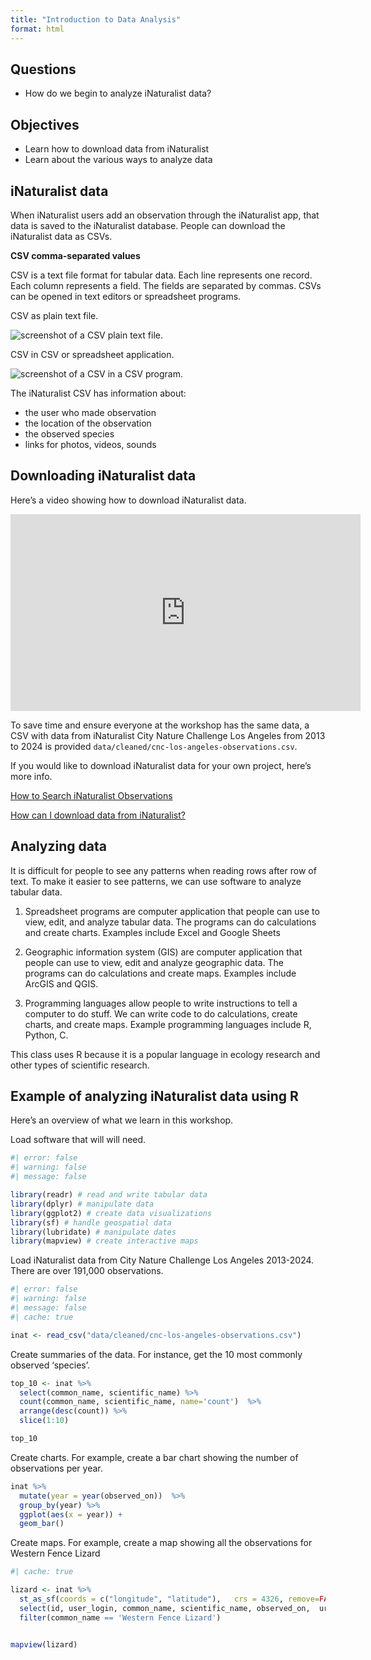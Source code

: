 ```yaml
---
title: "Introduction to Data Analysis"
format: html
---
```


::: summary
## Questions

-   How do we begin to analyze iNaturalist data?

## Objectives

-   Learn how to download data from iNaturalist
-   Learn about the various ways to analyze data
:::

## iNaturalist data

When iNaturalist users add an observation through the iNaturalist app, that data is saved to the iNaturalist database. People can download the iNaturalist data as CSVs.

::: callout-note
**CSV comma-separated values**

CSV is a text file format for tabular data. Each line represents one record. Each column represents a field. The fields are separated by commas. CSVs can be opened in text editors or spreadsheet programs.

CSV as plain text file.

![](images/csv_text.png){alt="screenshot of a CSV plain text file."}

CSV in CSV or spreadsheet application.

![](images/csv_software.png){alt="screenshot of a CSV in a CSV program."}
:::

The iNaturalist CSV has information about:

-   the user who made observation
-   the location of the observation
-   the observed species
-   links for photos, videos, sounds

## Downloading iNaturalist data

Here's a video showing how to download iNaturalist data.

<iframe width="560" height="315" src="https://www.youtube.com/embed/wBH7RZAklYU?si=ggo4eHQGKHcq9D1G&amp;controls=0" title="YouTube video player" frameborder="0" allow="accelerometer; autoplay; clipboard-write; encrypted-media; gyroscope; picture-in-picture; web-share" referrerpolicy="strict-origin-when-cross-origin" allowfullscreen>

</iframe>

To save time and ensure everyone at the workshop has the same data, a CSV with data from iNaturalist City Nature Challenge Los Angeles from 2013 to 2024 is provided `data/cleaned/cnc-los-angeles-observations.csv`.

If you would like to download iNaturalist data for your own project, here's more info.

[How to Search iNaturalist Observations](https://help.inaturalist.org/en/support/solutions/articles/151000169670)

[How can I download data from iNaturalist?](https://help.inaturalist.org/en/support/solutions/articles/151000170342-how-can-i-download-data-from-inaturalist)

## Analyzing data

It is difficult for people to see any patterns when reading rows after row of text. To make it easier to see patterns, we can use software to analyze tabular data.

1)  Spreadsheet programs are computer application that people can use to view, edit, and analyze tabular data. The programs can do calculations and create charts. Examples include Excel and Google Sheets

2)  Geographic information system (GIS) are computer application that people can use to view, edit and analyze geographic data. The programs can do calculations and create maps. Examples include ArcGIS and QGIS.

3)  Programming languages allow people to write instructions to tell a computer to do stuff. We can write code to do calculations, create charts, and create maps. Example programming languages include R, Python, C.

This class uses R because it is a popular language in ecology research and other types of scientific research.

## Example of analyzing iNaturalist data using R

Here's an overview of what we learn in this workshop.

Load software that will will need.

```r
#| error: false
#| warning: false
#| message: false

library(readr) # read and write tabular data
library(dplyr) # manipulate data
library(ggplot2) # create data visualizations
library(sf) # handle geospatial data
library(lubridate) # manipulate dates
library(mapview) # create interactive maps

```

Load iNaturalist data from City Nature Challenge Los Angeles 2013-2024. There are over 191,000 observations.

```r
#| error: false
#| warning: false
#| message: false
#| cache: true

inat <- read_csv("data/cleaned/cnc-los-angeles-observations.csv")
```

Create summaries of the data. For instance, get the 10 most commonly observed 'species'.

```r

top_10 <- inat %>% 
  select(common_name, scientific_name) %>% 
  count(common_name, scientific_name, name='count')  %>%
  arrange(desc(count)) %>% 
  slice(1:10) 

top_10
```

Create charts. For example, create a bar chart showing the number of observations per year.

```r

inat %>% 
  mutate(year = year(observed_on))  %>%
  group_by(year) %>% 
  ggplot(aes(x = year)) +
  geom_bar()

```

Create maps. For example, create a map showing all the observations for Western Fence Lizard

```r
#| cache: true

lizard <- inat %>% 
  st_as_sf(coords = c("longitude", "latitude"),   crs = 4326, remove=FALSE) %>% 
  select(id, user_login, common_name, scientific_name, observed_on,  url, longitude, latitude, geometry) %>% 
  filter(common_name == 'Western Fence Lizard')


mapview(lizard)
```
